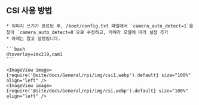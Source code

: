 ## CSI 사용 방법

    * 이미지 쓰기가 완료된 후, /boot/config.txt 파일에서 `camera_auto_detect=1`을 찾아 `camera_auto_detect=0`으로 수정하고, 카메라 모델에 따라 설정 추가
    * 아래는 참고 설정입니다.

    ```bash
    dtoverlay=imx219,cam1
    ```

    <ImageView image={require('@site/docs/General/rpi/img/csi1.webp').default} size="100%" align="left" />
    <ImageView image={require('@site/docs/General/rpi/img/csi.webp').default} size="100%" align="left" />